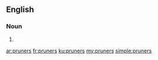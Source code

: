 ==English==

===Noun===
{{head|en|plural}}

# {{plural of|pruner|lang=en}}

[[ar:pruners]]
[[fr:pruners]]
[[ku:pruners]]
[[my:pruners]]
[[simple:pruners]]